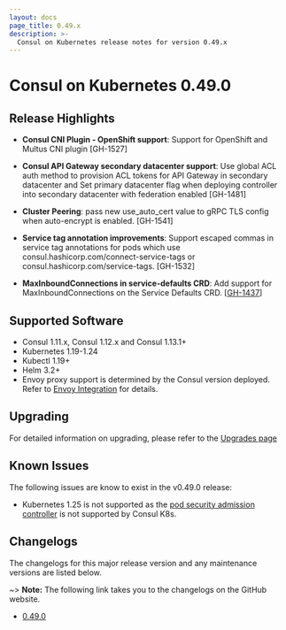 ```yaml
---
layout: docs
page_title: 0.49.x
description: >-
  Consul on Kubernetes release notes for version 0.49.x
---
```


# Consul on Kubernetes 0.49.0

## Release Highlights

- **Consul CNI Plugin - OpenShift support**: Support for OpenShift and Multus CNI plugin [GH-1527]

- **Consul API Gateway secondary datacenter support**: Use global ACL auth method to provision ACL tokens for API Gateway in secondary datacenter and Set primary datacenter flag when deploying controller into secondary datacenter with federation enabled [GH-1481]

- **Cluster Peering**: pass new use_auto_cert value to gRPC TLS config when auto-encrypt is enabled. [GH-1541]

- **Service tag annotation improvements**: Support escaped commas in service tag annotations for pods which use consul.hashicorp.com/connect-service-tags or consul.hashicorp.com/service-tags. [GH-1532]
  
- **MaxInboundConnections in service-defaults CRD**: Add support for MaxInboundConnections on the Service Defaults CRD. [[GH-1437](https://github.com/hashicorp/consul-k8s/pull/1437)]

## Supported Software

- Consul 1.11.x, Consul 1.12.x and Consul 1.13.1+
- Kubernetes 1.19-1.24
- Kubectl 1.19+
- Helm 3.2+
- Envoy proxy support is determined by the Consul version deployed. Refer to
  [Envoy Integration](/docs/connect/proxies/envoy) for details.

## Upgrading

For detailed information on upgrading, please refer to the [Upgrades page](/docs/k8s/upgrade)

## Known Issues
The following issues are know to exist in the v0.49.0 release: 

- Kubernetes 1.25 is not supported as the [pod security admission controller](https://kubernetes.io/blog/2022/08/25/pod-security-admission-stable/) is not supported by Consul K8s. 

## Changelogs

The changelogs for this major release version and any maintenance versions are listed below.

~> **Note:** The following link takes you to the changelogs on the GitHub website.

- [0.49.0](https://github.com/hashicorp/consul-k8s/releases/tag/v0.49.0)

